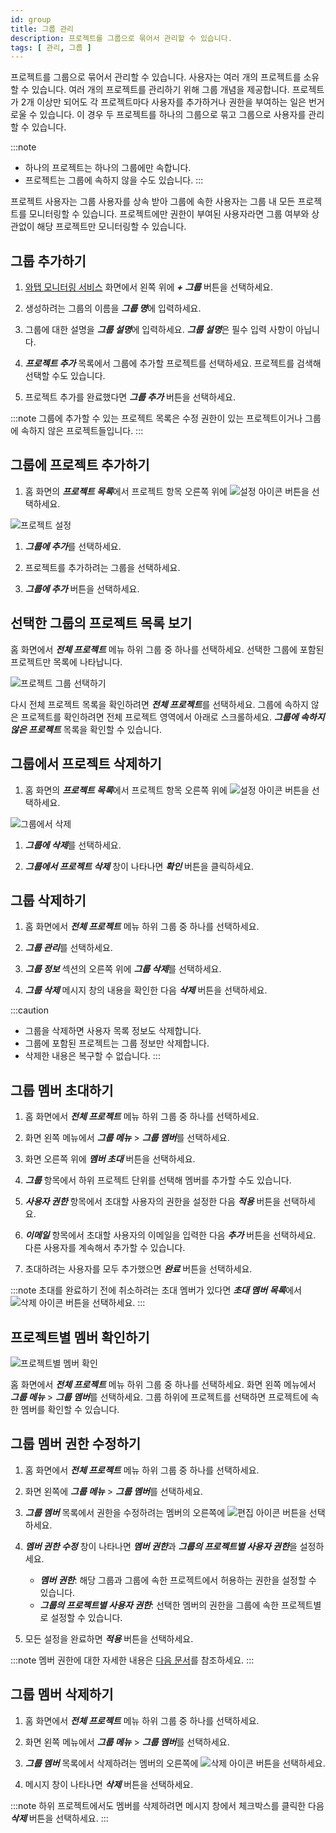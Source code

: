 ```yaml
---
id: group
title: 그룹 관리
description: 프로젝트를 그룹으로 묶어서 관리할 수 있습니다.
tags: [ 관리, 그룹 ]
---
```


프로젝트를 그룹으로 묶어서 관리할 수 있습니다. 사용자는 여러 개의 프로젝트를 소유할 수 있습니다. 여러 개의 프로젝트를 관리하기 위해 그룹 개념을 제공합니다. 프로젝트가 2개 이상만 되어도 각 프로젝트마다 사용자를 추가하거나 권한을 부여하는 일은 번거로울 수 있습니다. 이 경우 두 프로젝트를 하나의 그룹으로 묶고 그룹으로 사용자를 관리할 수 있습니다.

:::note
* 하나의 프로젝트는 하나의 그룹에만 속합니다.
* 프로젝트는 그룹에 속하지 않을 수도 있습니다.
:::

프로젝트 사용자는 그룹 사용자를 상속 받아 그룹에 속한 사용자는 그룹 내 모든 프로젝트를 모니터링할 수 있습니다. 프로젝트에만 권한이 부여된 사용자라면 그룹 여부와 상관없이 해당 프로젝트만 모니터링할 수 있습니다.

## 그룹 추가하기

1. [와탭 모니터링 서비스](https://service.whatap.io) 화면에서 왼쪽 위에 ***+ 그룹*** 버튼을 선택하세요.

1. 생성하려는 그룹의 이름을 ***그룹 명***에 입력하세요.

1. 그룹에 대한 설명을 ***그룹 설명***에 입력하세요. ***그룹 설명***은 필수 입력 사항이 아닙니다.

1. ***프로젝트 추가*** 목록에서 그룹에 추가할 프로젝트를 선택하세요. 프로젝트를 검색해 선택할 수도 있습니다.

1. 프로젝트 추가를 완료했다면 ***그룹 추가*** 버튼을 선택하세요.

:::note
그룹에 추가할 수 있는 프로젝트 목록은 수정 권한이 있는 프로젝트이거나 그룹에 속하지 않은 프로젝트들입니다.
:::

## 그룹에 프로젝트 추가하기

1. 홈 화면의 ***프로젝트 목록***에서 프로젝트 항목 오른쪽 위에 ![설정 아이콘](/img/ico-setting.svg) 버튼을 선택하세요. 

  ![프로젝트 설정](/img/project-add-group.png)

1. ***그룹에 추가***를 선택하세요.

1. 프로젝트를 추가하려는 그룹을 선택하세요.

1. ***그룹에 추가*** 버튼을 선택하세요.

## 선택한 그룹의 프로젝트 목록 보기

홈 화면에서 ***전체 프로젝트*** 메뉴 하위 그룹 중 하나를 선택하세요. 선택한 그룹에 포함된 프로젝트만 목록에 나타납니다.

![프로젝트 그룹 선택하기](/img/project-select-group.png)

다시 전체 프로젝트 목록을 확인하려면 ***전체 프로젝트***를 선택하세요. 그룹에 속하지 않은 프로젝트를 확인하려면 전체 프로젝트 영역에서 아래로 스크롤하세요. ***그룹에 속하지 않은 프로젝트*** 목록을 확인할 수 있습니다.

## 그룹에서 프로젝트 삭제하기

1. 홈 화면의 ***프로젝트 목록***에서 프로젝트 항목 오른쪽 위에 ![설정 아이콘](/img/ico-setting.svg) 버튼을 선택하세요. 

  ![그룹에서 삭제](/img/remove-project-from-group.png)

1. ***그룹에 삭제***를 선택하세요.

1. ***그룹에서 프로젝트 삭제*** 창이 나타나면 ***확인*** 버튼을 클릭하세요.

## 그룹 삭제하기

1. 홈 화면에서 ***전체 프로젝트*** 메뉴 하위 그룹 중 하나를 선택하세요.

1. ***그룹 관리***를 선택하세요.

1. ***그룹 정보*** 섹션의 오른쪽 위에 ***그룹 삭제***를 선택하세요.

1. ***그룹 삭제*** 메시지 창의 내용을 확인한 다음 ***삭제*** 버튼을 선택하세요.

:::caution
* 그룹을 삭제하면 사용자 목록 정보도 삭제합니다. 
* 그룹에 포함된 프로젝트는 그룹 정보만 삭제합니다. 
* 삭제한 내용은 복구할 수 없습니다.
:::

## 그룹 멤버 초대하기

1. 홈 화면에서 ***전체 프로젝트*** 메뉴 하위 그룹 중 하나를 선택하세요.

1. 화면 왼쪽 메뉴에서 ***그룹 메뉴*** > ***그룹 멤버***를 선택하세요.

1. 화면 오른쪽 위에 ***멤버 초대*** 버튼을 선택하세요.

1. ***그룹*** 항목에서 하위 프로젝트 단위를 선택해 멤버를 추가할 수도 있습니다.

1. ***사용자 권한*** 항목에서 초대할 사용자의 권한을 설정한 다음 ***적용*** 버튼을 선택하세요.

1. ***이메일*** 항목에서 초대할 사용자의 이메일을 입력한 다음 ***추가*** 버튼을 선택하세요. 다른 사용자를 계속해서 추가할 수 있습니다.

1. 초대하려는 사용자를 모두 추가했으면 ***완료*** 버튼을 선택하세요.

:::note
초대를 완료하기 전에 취소하려는 초대 멤버가 있다면 ***초대 멤버 목록***에서 ![삭제 아이콘](/img/ico-trash-red.svg) 버튼을 선택하세요.
:::

## 프로젝트별 멤버 확인하기

![프로젝트별 멤버 확인](/img/group-memer-by-project.png)

홈 화면에서 ***전체 프로젝트*** 메뉴 하위 그룹 중 하나를 선택하세요. 화면 왼쪽 메뉴에서 ***그룹 메뉴*** > ***그룹 멤버***를 선택하세요. 그룹 하위에 프로젝트를 선택하면 프로젝트에 속한 멤버를 확인할 수 있습니다.

## 그룹 멤버 권한 수정하기

1. 홈 화면에서 ***전체 프로젝트*** 메뉴 하위 그룹 중 하나를 선택하세요.

1. 화면 왼쪽에 ***그룹 메뉴*** > ***그룹 멤버***를 선택하세요.

1. ***그룹 멤버*** 목록에서 권한을 수정하려는 멤버의 오른쪽에 ![편집 아이콘](/img/ico-edit.svg) 버튼을 선택하세요. 

1. ***멤버 권한 수정*** 창이 나타나면 ***멤버 권한***과 ***그룹의 프로젝트별 사용자 권한***을 설정하세요.

    * ***멤버 권한***: 해당 그룹과 그룹에 속한 프로젝트에서 허용하는 권한을 설정할 수 있습니다.
    * ***그룹의 프로젝트별 사용자 권한***: 선택한 멤버의 권한을 그룹에 속한 프로젝트별로 설정할 수 있습니다.

1. 모든 설정을 완료하면 ***적용*** 버튼을 선택하세요.

:::note
멤버 권한에 대한 자세한 내용은 [다음 문서](project-structure#project-auth)를 참조하세요.
:::

## 그룹 멤버 삭제하기

1. 홈 화면에서 ***전체 프로젝트*** 메뉴 하위 그룹 중 하나를 선택하세요.

1. 화면 왼쪽 메뉴에서 ***그룹 메뉴*** > ***그룹 멤버***를 선택하세요.

1. ***그룹 멤버*** 목록에서 삭제하려는 멤버의 오른쪽에 ![삭제 아이콘](/img/ico-trash-red.svg) 버튼을 선택하세요.

1. 메시지 창이 나타나면 ***삭제*** 버튼을 선택하세요.

:::note
하위 프로젝트에서도 멤버를 삭제하려면 메시지 창에서 체크박스를 클릭한 다음 ***삭제*** 버튼을 선택하세요.
:::
